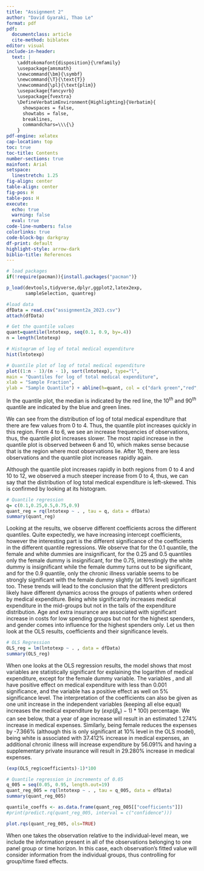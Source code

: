 ```yaml
---
title: "Assignment 2"
author: "David Gyaraki, Thao Le"
format: pdf
pdf:
  documentclass: article
  cite-method: biblatex
editor: visual
include-in-header:
  text: |
    \addtokomafont{disposition}{\rmfamily}
    \usepackage{amsmath}
    \newcommand{\bm}{\symbf}
    \newcommand{\T}{\text{T}}
    \newcommand{\pl}{\text{plim}}
    \usepackage{fancyvrb}
    \usepackage{fvextra}
    \DefineVerbatimEnvironment{Highlighting}{Verbatim}{
      showspaces = false,
      showtabs = false,
      breaklines,
      commandchars=\\\{\}
    }
pdf-engine: xelatex
cap-location: top
toc: true
toc-title: Contents
number-sections: true
mainfont: Arial
setspace:
  linestretch: 1.25
fig-align: center
table-align: center
fig-pos: H
table-pos: H
execute:
  echo: true
  warning: false
  eval: true
code-line-numbers: false
colorlinks: true
code-block-bg: darkgray
df-print: default
highlight-style: arrow-dark
biblio-title: References
---
```


\clearpage

```r
# load packages
if(!require(pacman)){install.packages("pacman")}

p_load(devtools,tidyverse,dplyr,ggplot2,latex2exp,
       sampleSelection, quantreg)

#load data
dfData = read.csv("assignment2a_2023.csv")
attach(dfData)
```

```{=tex}
\section{Question 1}
\subsection{(i)}
```

```r
# Get the quantile values
quant=quantile(lntotexp, seq(0.1, 0.9, by=.4))
n = length(lntotexp)

# Histogram of log of total medical expenditure
hist(lntotexp)

# Quantile plot of log of total medical expenditure
plot((1:n - 1)/(n - 1), sort(lntotexp), type="l",
main = "Quantiles for log of total medical expenditure",
xlab = "Sample Fraction",
ylab = "Sample Quantile") + abline(h=quant, col = c("dark green","red", "blue"))
```

In the quantile plot, the median is indicated by the red line, the 10$^{th}$ and 90$^{th}$ quantile are indicated by the blue and green lines.

We can see from the distribution of log of total medical expenditure that there are few values from 0 to 4. Thus, the quantile plot increases quickly in this region. From 4 to 6, we see an increase frequencies of observations, thus, the quantile plot increases slower. The most rapid increase in the quantile plot is observed between 6 and 10, which makes sense because that is the region where most observations lie. After 10, there are less observations and the quantile plot increases rapidly again.

Although the quantile plot increases rapidly in both regions from 0 to 4 and 10 to 12, we observed a much steeper increase from 0 to 4, thus, we can say that the distribution of log total medical expenditure is left-skewed. This is confirmed by looking at its histogram.

\subsection{(ii)}

```r
# Quantile regression
q= c(0.1,0.25,0.5,0.75,0.9)
quant_reg = rq(lntotexp ~ . , tau = q, data = dfData)
summary(quant_reg)
```

Looking at the results, we observe different coefficients across the different quantiles. Quite expectedly, we have increasing intercept coefficients, however the interesting part is the different significance of the coefficients in the different quantile regressions. We observe that for the 0.1 quantile, the female and white dummies are insignificant, for the 0.25 and 0.5 quantiles only the female dummy is insignificant, for the 0.75, interestingly the white dummy is insignificant while the female dummy turns out to be significant, and for the 0.9 quantile, only the chronic illness variable seems to be strongly significant with the female dummy slightly (at 10\% level) significant too. These trends will lead to the conclusion that the different predictors likely have different dynamics across the groups of patients when ordered by medical expenditure. Being white significantly increases medical expenditure in the mid-groups but not in the tails of the expenditure distribution. Age and extra insurance are associated with significant increase in costs for low spending groups but not for the highest spenders, and gender comes into influence for the highest spenders only. Let us then look at the OLS results, coefficients and their significance levels.

```r
# OLS Regression
OLS_reg = lm(lntotexp ~ . , data = dfData)
summary(OLS_reg)
```

When one looks at the OLS regression results, the model shows that most variables are statistically significant for explaining the logarithm of medical expenditure, except for the female dummy variable. The variables \textit{age}, \textit{totchr} and \textit{suppins} all have positive effect on medical expenditure with less than 0.001 significance, and the variable \textit{white} has a positive effect as well on 5\% significance level. The interpretation of the coefficients can also be given as one unit increase in the independent variables (keeping all else equal) increases the medical expenditure by $(exp(\beta_k)-1) * 100)$ percentage. We can see below, that a year of age increase will result in an estimated 1.274\% increase in medical expenses. Similarly, being female reduces the expenses by -7.366\% (although this is only significant at 10\% level in the OLS model), being white is associated with 37.412\% increase in medical expenses, an additional chronic illness will increase expenditure by 56.091\% and having a supplementary private insurance will result in 29.280\% increase in medical expenses. 

```r
(exp(OLS_reg$coefficients)-1)*100
```

\subsection{(iii)}

```r
# Quantile regression in increments of 0.05
q_005 = seq(0.05, 0.95, length.out=19)
quant_reg_005 = rq(lntotexp ~ . , tau = q_005, data = dfData)
summary(quant_reg_005)
```

```r
quantile_coeffs <- as.data.frame(quant_reg_005[["coefficients"]])
#print(predict.rq(quant_reg_005, interval = c("confidence")))

plot.rqs(quant_reg_005, ols=TRUE)
```

```{=tex}
\section{Question 2}
\subsection{(i)}
```

When one takes the observation relative to the individual-level mean, we include the information present in all of the observations belonging to one panel group or time horizon. In this case, each observation's fitted value will consider information from the individual groups, thus controlling for group/time fixed effects.




